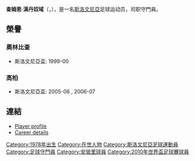 {{BLP unsourced|time=2009-12-03T11:05:15+00:00}}
{{noteTA
|G1=Football
|G2=uefa
|G3=意甲
|1=zh-hans:雅斯明;zh-hk:查姆恩;zh-tw:雅斯明;
|2=zh-hans:汉达诺维奇;zh-hk:漢丹洛域;zh-tw:漢達諾維奇;
}}
{{Infobox Football biography 
|playername = 查姆恩·漢丹奴域<br />Jasmin Handanović
|image = 
| fullname = Jasmin Handanović
| birth_date = {{Birth date and age|df=yes|1978|1|28}}
| birth_place = [[南斯拉夫社会主义联邦共和国|南斯拉夫]][[卢布尔雅那|卢布尔雅那]]
| height = {{height|m=1.96}}
| currentclub = 
|position = [[守門員|守門員]] 
| youthyears1 = 1993–1994
| youthclubs1 = Svoboda
| youthyears2 = 1994–1996
| youthclubs2 = Olimpija
| years1 = 1996–2001
| clubs1 = Olimpija
| caps1 = 11
| goals1 = 0
| years2 = 2001–2002
| clubs2 = [[特里格拉夫足球俱樂部|特里格拉夫]]
| caps2  = 8
| goals2 = 0
| years3 = 2002–2003
| clubs3 = Zagorje
| caps3 = 30
| goals3 = 0
| years4 = 2003–2004
| clubs4 = Svoboda
| caps4 = 26
| goals4 = 0
| years5 = 2004–2005
| clubs5 = Olimpija
| caps5 = 1
| goals5 = 0
| years6 = 2005–2007
| clubs6 = [[科佩爾足球俱樂部|科佩爾]]
| caps6 = 65
| goals6 = 0
| years7 = 2007–2010
| clubs7 = [[曼托瓦足球俱樂部|曼托瓦]]
| caps7 = 74
| goals7 = 0
| years8 = 2010–2011
| clubs8 = [[恩波利足球俱乐部|恩波利]]
| caps8 = 26
| goals8 = 0
| years9 = 2011–2021
| clubs9 = [[馬里博爾足球俱樂部|馬里博爾]]
| caps9 = 254
| goals9 = 0
| nationalyears1 = 1995–1997
| nationalteam1 = 斯洛文尼亞U18
| nationalcaps1 = 2
| nationalgoals1 = 0
| nationalyears2 = 1997–1998
| nationalteam2 = 斯洛文尼亞U20
| nationalcaps2 = 7
| nationalgoals2 = 0
| nationalyears3 = 1999
| nationalteam3 = [[斯洛文尼亞21歲以下國家足球隊|斯洛文尼亞U21]]
| nationalcaps3 = 1
| nationalgoals3 = 0
| nationalyears4 = 2008–2012
| nationalteam4 = [[斯洛文尼亞國家足球隊|斯洛文尼亞]]
| nationalcaps4 = 8
| nationalgoals4 = 0
| club-update = 3 June 2021
}}

'''查姆恩·漢丹奴域'''（{{lang-en|'''Jasmin Handanovič'''}}，{{bd|1978年|1月28日|catIdx=Jasmin Handanovič}}），是一名[[斯洛文尼亞|斯洛文尼亞]]足球运动员，司职守門員。

== 榮譽 ==
=== 奧林比查 ===
* 斯洛文尼亞盃: 1999-00
=== 高柏 ===
* 斯洛文尼亞盃: 2005-06 , 2006-07

== 連結 ==
* [https://web.archive.org/web/20090202162804/http://acmantova.it/giocatore.asp?idcalciatore=628 Player profile] 
* [http://www.national-football-teams.com/v2/player.php?id=16127 Career details] {{Wayback|url=http://www.national-football-teams.com/v2/player.php?id=16127 |date=20120930094850 }} 

{{DEFAULTSORT:Handanovic, Jasmin}}

{{2010年世界盃足球賽斯洛文尼亞參賽名單}}

[[Category:1978年出生|Category:1978年出生]]
[[Category:在世人物|Category:在世人物]]
[[Category:斯洛文尼亞足球運動員|Category:斯洛文尼亞足球運動員]]
[[Category:足球守門員|Category:足球守門員]]
[[Category:安玻里球員|Category:安玻里球員]]
[[Category:2010年世界盃足球賽球員|Category:2010年世界盃足球賽球員]]